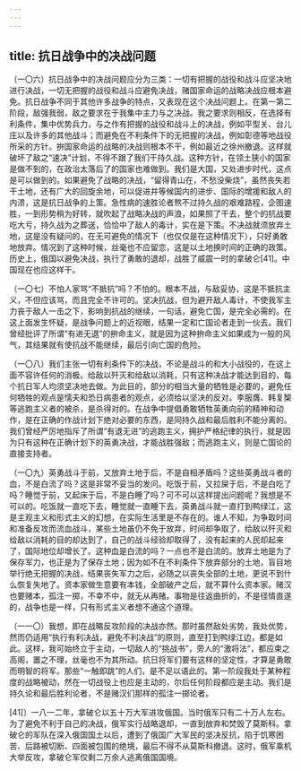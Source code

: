 ```yaml
---
---
---
```

title: 抗日战争中的决战问题
---




（一〇六）抗日战争中的决战问题应分为三类：一切有把握的战役和战斗应坚决地进行决战，一切无把握的战役和战斗应避免决战，赌国家命运的战略决战应根本避免。抗日战争不同于其他许多战争的特点，又表现在这个决战问题上。在第一第二阶段，敌强我弱，敌之要求在于我集中主力与之决战。我之要求则相反，在选择有利条件，集中优势兵力，与之作有把握的战役和战斗上的决战，例如平型关、台儿庄以及许多的其他战斗；而避免在不利条件下的无把握的决战，例如彰德等地战役所采的方针。拚国家命运的战略的决战则根本不干，例如最近之徐州撤退。这样就破坏了敌之“速决”计划，不得不跟了我们干持久战。这种方针，在领土狭小的国家是做不到的，在政治太落后了的国家也难做到。我们是大国，又处进步时代，这点是可以做到的。如果避免了战略的决战，“留得青山在，不愁没柴烧”，虽然丧失若干土地，还有广大的回旋余地，可以促进并等候国内的进步、国际的增援和敌人的内溃，这是抗日战争的上策。急性病的速胜论者熬不过持久战的艰难路程，企图速胜，一到形势稍为好转，就吹起了战略决战的声浪，如果照了干去，整个的抗战要吃大亏，持久战为之葬送，恰恰中了敌人的毒计，实在是下策。不决战就须放弃土地，这是没有疑问的，在无可避免的情况下（也仅仅是在这种情况下），只好勇敢地放弃。情况到了这种时候，丝毫也不应留恋，这是以土地换时间的正确的政策。历史上，俄国以避免决战，执行了勇敢的退却，战胜了威震一时的拿破仑[41]。中国现在也应这样干。

（一〇七）不怕人家骂“不抵抗”吗？不怕的。根本不战，与敌妥协，这是不抵抗主义，不但应该骂，而且完全不许可的。坚决抗战，但为避开敌人毒计，不使我军主力丧于敌人一击之下，影响到抗战的继续，一句话，避免亡国，是完全必需的。在这上面发生怀疑，是战争问题上的近视眼，结果一定和亡国论者走到一伙去。我们曾经批评了所谓“有进无退”的拚命主义，就是因为这种拚命主义如果成为一般的风气，其结果就有使抗战不能继续，最后引向亡国的危险。

（一〇八）我们主张一切有利条件下的决战，不论是战斗的和大小战役的，在这上面不容许任何的消极。给敌以歼灭和给敌以消耗，只有这种决战才能达到目的，每个抗日军人均须坚决地去做。为此目的，部分的相当大量的牺牲是必要的，避免任何牺牲的观点是懦夫和恐日病患者的观点，必须给以坚决的反对。李服膺、韩复榘等逃跑主义者的被杀，是杀得对的。在战争中提倡勇敢牺牲英勇向前的精神和动作，是在正确的作战计划下绝对必要的东西，是同持久战和最后胜利不能分离的。我们曾经严厉地指斥了所谓“有退无进”的逃跑主义，拥护严格纪律的执行，就是因为只有这种在正确计划下的英勇决战，才能战胜强敌；而逃跑主义，则是亡国论的直接支持者。

（一〇九）英勇战斗于前，又放弃土地于后，不是自相矛盾吗？这些英勇战斗者的血，不是白流了吗？这是非常不妥当的发问。吃饭于前，又拉屎于后，不是白吃了吗？睡觉于前，又起床于后，不是白睡了吗？可不可以这样提出问题呢？我想是不可以的。吃饭就一直吃下去，睡觉就一直睡下去，英勇战斗就一直打到鸭绿江，这是主观主义和形式主义的幻想，在实际生活里是不存在的。谁人不知，为争取时间和准备反攻而流血战斗，某些土地虽仍不免于放弃，时间却争取了，给敌以歼灭和给敌以消耗的目的却达到了，自己的战斗经验却取得了，没有起来的人民却起来了，国际地位却增长了。这种血是白流的吗？一点也不是白流的。放弃土地是为了保存军力，也正是为了保存土地；因为如不在不利条件下放弃部分的土地，盲目地举行绝无把握的决战，结果丧失军力之后，必随之以丧失全部的土地，更说不到什么恢复失地了。资本家做生意要有本钱，全部破产之后，就不算什么资本家。赌汉也要赌本，孤注一掷，不幸不中，就无从再赌。事物是往返曲折的，不是径情直遂的，战争也是一样，只有形式主义者想不通这个道理。

（一一〇）我想，即在战略反攻阶段的决战亦然。那时虽然敌处劣势，我处优势，然而仍适用“执行有利决战，避免不利决战”的原则，直至打到鸭绿江边，都是如此。这样，我可始终立于主动，一切敌人的“挑战书”，旁人的“激将法”，都应束之高阁，置之不理，丝毫也不为其所动。抗日将军们要有这样的坚定性，才算是勇敢而明智的将军。那些“一触即跳”的人们，是不足以语此的。第一阶段我处于某种程度的战略被动，然在一切战役上也应是主动的，尔后任何阶段都应是主动。我们是持久论和最后胜利论者，不是赌汉们那样的孤注一掷论者。



[41]〕一八一二年，拿破仑以五十万大军进攻俄国。当时俄军只有二十万人左右。为了避免不利于自己的决战，俄军实行战略退却，一直到放弃和焚毁了莫斯科。拿破仑的军队在深入俄国国土以后，遭到了俄国广大军民的坚决反抗，陷于饥寒困苦、后路被切断、四面被包围的绝境，最后不得不从莫斯科撤退。这时，俄军乘机大举反攻，拿破仑军仅剩二万余人逃离俄国国境。